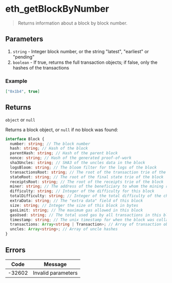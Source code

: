# eth_getBlockByNumber

> Returns information about a block by block number.

## Parameters

1. `string` - Integer block number, or the string "latest", "earliest" or "pending"
2. `boolean` - If true, returns the full transaction objects; if false, only the hashes of the transactions

### Example

```json
["0x1b4", true]
```

## Returns

`object` or `null`

Returns a block object, or `null` if no block was found:

```typescript
interface Block {
  number: string; // The block number
  hash: string; // Hash of the block
  parentHash: string; // Hash of the parent block
  nonce: string; // Hash of the generated proof-of-work
  sha3Uncles: string; // SHA3 of the uncles data in the block
  logsBloom: string; // The bloom filter for the logs of the block
  transactionsRoot: string; // The root of the transaction trie of the block
  stateRoot: string; // The root of the final state trie of the block
  receiptsRoot: string; // The root of the receipts trie of the block
  miner: string; // The address of the beneficiary to whom the mining rewards were given
  difficulty: string; // Integer of the difficulty for this block
  totalDifficulty: string; // Integer of the total difficulty of the chain until this block
  extraData: string; // The "extra data" field of this block
  size: string; // Integer the size of this block in bytes
  gasLimit: string; // The maximum gas allowed in this block
  gasUsed: string; // The total used gas by all transactions in this block
  timestamp: string; // The unix timestamp for when the block was collated
  transactions: Array<string | Transaction>; // Array of transaction objects, or 32-byte transaction hashes depending on the second parameter
  uncles: Array<string>; // Array of uncle hashes
}
```

## Errors

| Code   | Message            |
| ------ | ------------------ |
| -32602 | Invalid parameters |

```

```
